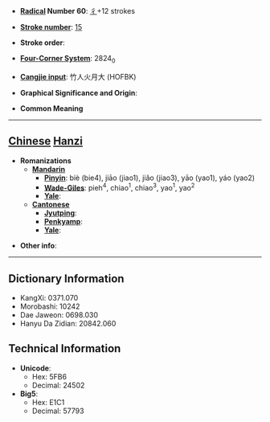 * '''[[Wiktionary:Chinese radical index| Radical]] Number 60''': [[Wiktionary:Chinese radical index 彳|彳]]+12 strokes

* '''[[Wiktionary:Chinese total strokes index|Stroke number]]''': [[Wiktionary:Chinese total strokes index 15|15]]

* '''Stroke order''': 

* '''[[Wiktionary:Chinese four corner index|Four-Corner System]]''': 2824<sub>0</sub>

* '''[[Wiktionary:Chinese Cangjie index|Cangjie input]]''': 竹人火月大 (HOFBK)

* '''Graphical Significance and Origin''': 

* '''Common Meaning'''

----

== [[Chinese]] [[Hanzi]] ==

* '''Romanizations'''
** '''[[Mandarin]]'''
*** '''[[Pinyin]]''': biè (bie4), jiāo (jiao1), jiǎo (jiao3), yāo (yao1), yáo (yao2)
*** '''[[Wade-Giles]]''': pieh<sup>4</sup>, chiao<sup>1</sup>, chiao<sup>3</sup>, yao<sup>1</sup>, yao<sup>2</sup>
*** '''[[Yale]]''': 
** '''[[Cantonese]]'''
*** '''[[Jyutping]]''':
*** '''[[Penkyamp]]''': 
*** '''[[Yale]]''': 

* '''Other info''': 

----

== Dictionary Information ==

* KangXi: 0371.070
* Morobashi: 10242
* Dae Jaweon: 0698.030
* Hanyu Da Zidian: 20842.060

== Technical Information ==

* '''Unicode''':
** Hex: 5FB6
** Decimal: 24502
* '''Big5''':
** Hex: E1C1
** Decimal: 57793